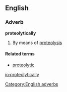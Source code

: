 ==English==

===Adverb===
'''proteolytically'''

# By means of [[proteolysis]]

====Related terms====
* [[proteolytic]]

[[Category:English adverbs]]

[[io:proteolytically]]